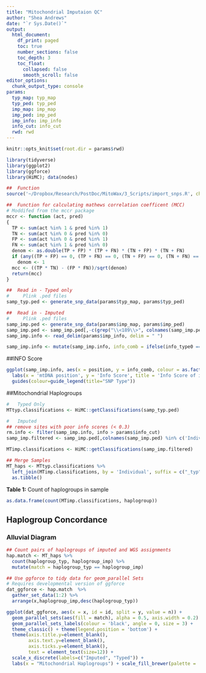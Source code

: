 ```yaml
---
title: "Mitochondrial Imputaion QC"
author: "Shea Andrews"
date: "`r Sys.Date()`"
output:
  html_document:
    df_print: paged
    toc: true
    number_sections: false
    toc_depth: 3
    toc_float:
      collapsed: false
      smooth_scroll: false
editor_options: 
  chunk_output_type: console
params:
  typ_map: typ_map
  typ_ped: typ_ped
  imp_map: imp_map
  imp_ped: imp_ped
  imp_info: imp_info
  info_cut: info_cut
  rwd: rwd
---
```


```r
knitr::opts_knit$set(root.dir = params$rwd)

library(tidyverse)
library(ggplot2)
library(ggforce)
library(HiMC); data(nodes)

##  Function
source('~/Dropbox/Research/PostDoc/MitoWax/3_Scripts/import_snps.R', chdir = TRUE)

##  Function for calculating mathews correlation coefficent (MCC)
# Moddifed from the mccr package
mccr <- function (act, pred) 
{
  TP <- sum(act %in% 1 & pred %in% 1)
  TN <- sum(act %in% 0 & pred %in% 0)
  FP <- sum(act %in% 0 & pred %in% 1)
  FN <- sum(act %in% 1 & pred %in% 0)
  denom <- as.double(TP + FP) * (TP + FN) * (TN + FP) * (TN + FN)
  if (any((TP + FP) == 0, (TP + FN) == 0, (TN + FP) == 0, (TN + FN) == 0)) 
    denom <- 1
  mcc <- ((TP * TN) - (FP * FN))/sqrt(denom)
  return(mcc)
}

```

```r
##  Read in - Typed only
#     Plink .ped files 
samp_typ.ped <- generate_snp_data(params$typ_map, params$typ_ped)

##  Read in - Imputed 
#     Plink .ped files 
samp_imp.ped <- generate_snp_data(params$imp_map, params$imp_ped) 
samp_imp.ped <- samp_imp.ped[,-c(grep("\\<189\\>", colnames(samp_imp.ped)), grep("\\<16183\\>", colnames(samp_imp.ped)))]
samp_imp.info <- read_delim(params$imp_info, delim = " ")

samp_imp.info <- mutate(samp_imp.info, info_comb = ifelse(info_type0 == -1, info,info_type0 ))

```

##INFO Score
```r

ggplot(samp_imp.info, aes(x = position, y = info_comb, colour = as.factor(type))) + geom_point() + theme_bw() + 
  labs(x = 'mtDNA position', y = 'Info Score', title = 'Info Score of imputed mtSNPs') + 
  guides(colour=guide_legend(title="SNP Type")) 

```

##Mitochondrial Haplogroups
```r
#   Typed Only
MTtyp.classifications <- HiMC::getClassifications(samp_typ.ped)

#   Imputed 
## remove sites with poor info scores (< 0.3)
rm.info <- filter(samp_imp.info, info > params$info_cut)
samp_imp.filtered <- samp_imp.ped[,colnames(samp_imp.ped) %in% c('Individual', rm.info$position)]

MTimp.classifications <- HiMC::getClassifications(samp_imp.filtered)

## Merge Samples
MT_haps <- MTtyp.classifications %>% 
  left_join(MTimp.classifications, by = 'Individual', suffix = c("_typ", "_imp")) %>% 
  as.tibble()
```

**Table 1:** Count of haplogroups in sample
```r
as.data.frame(count(MTimp.classifications, haplogroup))
```

## Haplogroup Concordance 
### Alluvial Diagram

```r

## Count pairs of haplogroups of imputed and WGS assignments
hap.match <- MT_haps %>%
  count(haplogroup_typ, haplogroup_imp) %>% 
  mutate(match = haplogroup_typ == haplogroup_imp) 

## Use ggforce to tidy data for geom_parallel Sets 
# Requires developmental version of ggforce
dat_ggforce <- hap.match  %>%
  gather_set_data(1:2) %>%       
  arrange(x,haplogroup_imp,desc(haplogroup_typ))

```

```r
ggplot(dat_ggforce, aes(x = x, id = id, split = y, value = n)) +
  geom_parallel_sets(aes(fill = match), alpha = 0.5, axis.width = 0.2) +
  geom_parallel_sets_labels(colour = 'black', angle = 0, size = 3) + 
  theme_classic() + theme(legend.position = 'bottom') + 
  theme(axis.title.y=element_blank(),
        axis.text.y=element_blank(),
        axis.ticks.y=element_blank(),
        text = element_text(size=12)) + 
  scale_x_discrete(labels=c("Imputed", "Typed")) + 
  labs(x = "Mitochondrial Haplogroups") + scale_fill_brewer(palette = 'Set1')

```








































